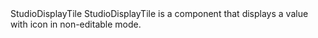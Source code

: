 
<Meta of={StudioDisplayTileStories} />

<StudioLabel level={1} size='small'>
  StudioDisplayTile
</StudioLabel>
<StudioParagraph>
  StudioDisplayTile is a component that displays a value with icon in non-editable mode.
</StudioParagraph>

<Canvas of={StudioDisplayTileStories.Preview} />
